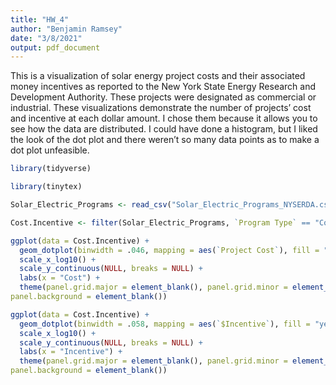 ---
title: "HW_4"
author: "Benjamin Ramsey"
date: "3/8/2021"
output: pdf_document
---
  This is a visualization of solar energy project costs and their associated money incentives as reported to the New York State Energy Research and Development Authority. These projects were designated as commercial or industrial. These visualizations demonstrate the number of projects' cost and incentive at each dollar amount. I chose them because it allows you to see how the data are distributed. I could have done a histogram, but I liked the look of the dot plot and there weren't so many data points as to make a dot plot unfeasible.           

```{r}
library(tidyverse)

library(tinytex)
```

```{r}
Solar_Electric_Programs <- read_csv("Solar_Electric_Programs_NYSERDA.csv")

Cost.Incentive <- filter(Solar_Electric_Programs, `Program Type` == "Commercial/Industrial (Competitive)") %>% select(`Project Cost`, `$Incentive`) %>% na.omit()
```
```{r}
ggplot(data = Cost.Incentive) + 
  geom_dotplot(binwidth = .046, mapping = aes(`Project Cost`), fill = "blue") +
  scale_x_log10() +
  scale_y_continuous(NULL, breaks = NULL) +
  labs(x = "Cost") + 
  theme(panel.grid.major = element_blank(), panel.grid.minor = element_blank(),
panel.background = element_blank())

ggplot(data = Cost.Incentive) +
  geom_dotplot(binwidth = .058, mapping = aes(`$Incentive`), fill = "yellow") +
  scale_x_log10() +
  scale_y_continuous(NULL, breaks = NULL) +
  labs(x = "Incentive") +
  theme(panel.grid.major = element_blank(), panel.grid.minor = element_blank(),
panel.background = element_blank())
```